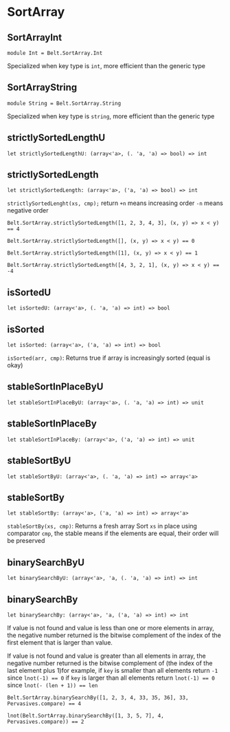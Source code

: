 # SortArray

## SortArrayInt

```res example
module Int = Belt.SortArray.Int
```

Specialized when key type is `int`, more efficient than the generic type

## SortArrayString

```res example
module String = Belt.SortArray.String
```

Specialized when key type is `string`, more efficient than the generic type

## strictlySortedLengthU

```res sig
let strictlySortedLengthU: (array<'a>, (. 'a, 'a) => bool) => int
```

## strictlySortedLength

```res sig
let strictlySortedLength: (array<'a>, ('a, 'a) => bool) => int
```

`strictlySortedLenght(xs, cmp);` return `+n` means increasing order `-n` means negative order

```res example
Belt.SortArray.strictlySortedLength([1, 2, 3, 4, 3], (x, y) => x < y) == 4

Belt.SortArray.strictlySortedLength([], (x, y) => x < y) == 0

Belt.SortArray.strictlySortedLength([1], (x, y) => x < y) == 1

Belt.SortArray.strictlySortedLength([4, 3, 2, 1], (x, y) => x < y) == -4
```

## isSortedU

```res sig
let isSortedU: (array<'a>, (. 'a, 'a) => int) => bool
```

## isSorted

```res sig
let isSorted: (array<'a>, ('a, 'a) => int) => bool
```

`isSorted(arr, cmp)`: Returns true if array is increasingly sorted (equal is okay)

## stableSortInPlaceByU

```res sig
let stableSortInPlaceByU: (array<'a>, (. 'a, 'a) => int) => unit
```

## stableSortInPlaceBy

```res sig
let stableSortInPlaceBy: (array<'a>, ('a, 'a) => int) => unit
```

## stableSortByU

```res sig
let stableSortByU: (array<'a>, (. 'a, 'a) => int) => array<'a>
```

## stableSortBy

```res sig
let stableSortBy: (array<'a>, ('a, 'a) => int) => array<'a>
```

`stableSortBy(xs, cmp)`: Returns a fresh array Sort `xs` in place using comparator `cmp`, the stable means if the elements are equal, their order will be preserved

## binarySearchByU

```res sig
let binarySearchByU: (array<'a>, 'a, (. 'a, 'a) => int) => int
```

## binarySearchBy

```res sig
let binarySearchBy: (array<'a>, 'a, ('a, 'a) => int) => int
```

If value is not found and value is less than one or more elements in array, the negative number returned is the bitwise complement of the index of the first element that is larger than value.

If value is not found and value is greater than all elements in array, the negative number returned is the bitwise complement of (the index of the last element plus 1)for example, if `key` is smaller than all elements return `-1` since `lnot(-1) == 0` if `key` is larger than all elements return `lnot(-1) == 0` since `lnot(- (len + 1)) == len`

```res example
Belt.SortArray.binarySearchBy([1, 2, 3, 4, 33, 35, 36], 33, Pervasives.compare) == 4

lnot(Belt.SortArray.binarySearchBy([1, 3, 5, 7], 4, Pervasives.compare)) == 2
```
